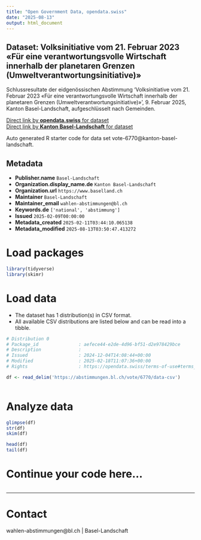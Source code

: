 ```yaml
---
title: "Open Government Data, opendata.swiss"
date: "2025-08-13"
output: html_document
---
```


## Dataset: Volksinitiative vom 21. Februar 2023 «Für eine verantwortungsvolle Wirtschaft innerhalb der planetaren Grenzen (Umweltverantwortungsinitiative)»

Schlussresultate der eidgenössischen Abstimmung 'Volksinitiative vom 21. Februar 2023 «Für eine verantwortungsvolle Wirtschaft innerhalb der planetaren Grenzen (Umweltverantwortungsinitiative)»', 9. Februar 2025, Kanton Basel-Landschaft, aufgeschlüsselt nach Gemeinden.

[Direct link by **opendata.swiss** for dataset](https://opendata.swiss/de/dataset/volksinitiative-vom-21-februar-2023-fur-eine-verantwortungsvolle-wirtschaft-innerhalb-der-plane1)<br>
[Direct link by **Kanton Basel-Landschaft** for dataset](https://abstimmungen.bl.ch/vote/6770/data)

Auto generated R starter code for data set vote-6770@kanton-basel-landschaft.

## Metadata

- **Publisher.name** `Basel-Landschaft`
- **Organization.display_name.de** `Kanton Basel-Landschaft`
- **Organization.url** `https://www.baselland.ch`
- **Maintainer** `Basel-Landschaft`
- **Maintainer_email** `wahlen-abstimmungen@bl.ch`
- **Keywords.de** `['national', 'abstimmung']`
- **Issued** `2025-02-09T00:00:00`
- **Metadata_created** `2025-02-11T03:44:10.065138`
- **Metadata_modified** `2025-08-13T03:50:47.413272`


# Load packages

```r

library(tidyverse)
library(skimr)

```

# Load data

-   The dataset has 1 distribution(s) in CSV format.
-   All available CSV distributions are listed below and can be read into a tibble.

```r

# Distribution 0
# Package_id               : aefece44-e2de-4d96-bf51-d2e978429bce
# Description              : 
# Issued                   : 2024-12-04T14:08:44+00:00
# Modified                 : 2025-02-18T11:07:36+00:00
# Rights                   : https://opendata.swiss/terms-of-use#terms_by

df <- read_delim('https://abstimmungen.bl.ch/vote/6770/data-csv')



```

# Analyze data

```r

glimpse(df)
str(df)
skim(df)

head(df)
tail(df)

```

# Continue your code here...

```r

```

------------------------------------------------------------------------

# Contact

wahlen-abstimmungen@bl.ch | Basel-Landschaft
